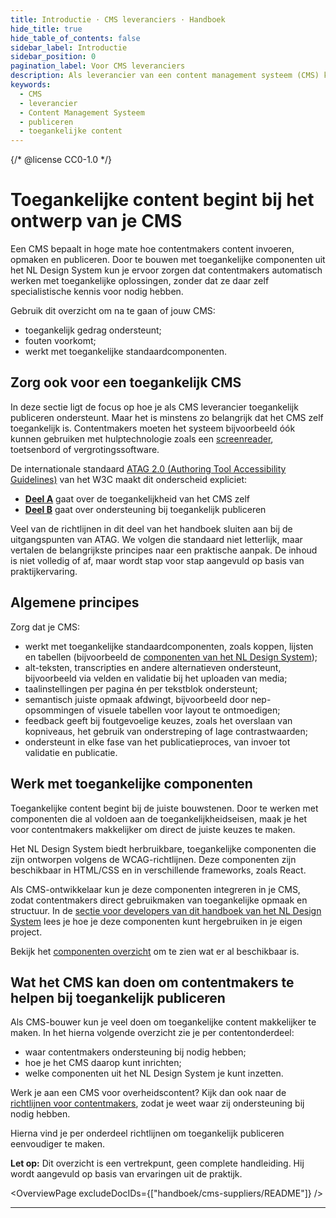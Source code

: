 ```yaml
---
title: Introductie · CMS leveranciers · Handboek
hide_title: true
hide_table_of_contents: false
sidebar_label: Introductie
sidebar_position: 0
pagination_label: Voor CMS leveranciers
description: Als leverancier van een content management systeem (CMS) kun je veel doen om contentmakers te helpen bij het maken van toegankelijke content.
keywords:
  - CMS
  - leverancier
  - Content Management Systeem
  - publiceren
  - toegankelijke content
---
```


{/* @license CC0-1.0 */}


# Toegankelijke content begint bij het ontwerp van je CMS

Een CMS bepaalt in hoge mate hoe contentmakers content invoeren, opmaken en publiceren. Door te bouwen met toegankelijke componenten uit het NL Design System kun je ervoor zorgen dat contentmakers automatisch werken met toegankelijke oplossingen, zonder dat ze daar zelf specialistische kennis voor nodig hebben.

Gebruik dit overzicht om na te gaan of jouw CMS:

- toegankelijk gedrag ondersteunt;
- fouten voorkomt;
- werkt met toegankelijke standaardcomponenten.

## Zorg ook voor een toegankelijk CMS

In deze sectie ligt de focus op hoe je als CMS leverancier toegankelijk publiceren ondersteunt. Maar het is minstens zo belangrijk dat het CMS zelf toegankelijk is. Contentmakers moeten het systeem bijvoorbeeld óók kunnen gebruiken met hulptechnologie zoals een [screenreader](/woordenlijst/#screenreader), toetsenbord of vergrotingssoftware.

De internationale standaard [ATAG 2.0 (Authoring Tool Accessibility Guidelines)](https://www.w3.org/WAI/standards-guidelines/atag/) van het W3C maakt dit onderscheid expliciet:

- [**Deel A**](https://www.w3.org/TR/ATAG20/#part_a) gaat over de toegankelijkheid van het CMS zelf
- [**Deel B**](https://www.w3.org/TR/ATAG20/#part_b) gaat over ondersteuning bij toegankelijk publiceren

Veel van de richtlijnen in dit deel van het handboek sluiten aan bij de uitgangspunten van ATAG. We volgen die standaard niet letterlijk, maar vertalen de belangrijkste principes naar een praktische aanpak. De inhoud is niet volledig of af, maar wordt stap voor stap aangevuld op basis van praktijkervaring.

## Algemene principes

Zorg dat je CMS:

- werkt met toegankelijke standaardcomponenten, zoals koppen, lijsten en tabellen (bijvoorbeeld de [componenten van het NL Design System](/componenten/));
- alt-teksten, transcripties en andere alternatieven ondersteunt, bijvoorbeeld via velden en validatie bij het uploaden van media;
- taalinstellingen per pagina én per tekstblok ondersteunt;
- semantisch juiste opmaak afdwingt, bijvoorbeeld door nep-opsommingen of visuele tabellen voor layout te ontmoedigen;
- feedback geeft bij foutgevoelige keuzes, zoals het overslaan van kopniveaus, het gebruik van onderstreping of lage contrastwaarden;
- ondersteunt in elke fase van het publicatieproces, van invoer tot validatie en publicatie.

## Werk met toegankelijke componenten

Toegankelijke content begint bij de juiste bouwstenen. Door te werken met componenten die al voldoen aan de toegankelijkheidseisen, maak je het voor contentmakers makkelijker om direct de juiste keuzes te maken.

Het NL Design System biedt herbruikbare, toegankelijke componenten die zijn ontworpen volgens de WCAG-richtlijnen. Deze componenten zijn beschikbaar in HTML/CSS en in verschillende frameworks, zoals React.

Als CMS-ontwikkelaar kun je deze componenten integreren in je CMS, zodat contentmakers direct gebruikmaken van toegankelijke opmaak en structuur. In de [sectie voor developers van dit handboek van het NL Design System](/handboek/developer/overzicht) lees je hoe je deze componenten kunt hergebruiken in je eigen project.

Bekijk het [componenten overzicht](/componenten/) om te zien wat er al beschikbaar is.

## Wat het CMS kan doen om contentmakers te helpen bij toegankelijk publiceren

Als CMS-bouwer kun je veel doen om toegankelijke content makkelijker te maken. In het hierna volgende overzicht zie je per contentonderdeel:

- waar contentmakers ondersteuning bij nodig hebben;
- hoe je het CMS daarop kunt inrichten;
- welke componenten uit het NL Design System je kunt inzetten.

Werk je aan een CMS voor overheidscontent? Kijk dan ook naar de [richtlijnen voor contentmakers](/richtlijnen/content), zodat je weet waar zij ondersteuning bij nodig hebben.

Hierna vind je per onderdeel richtlijnen om toegankelijk publiceren eenvoudiger te maken.

**Let op:** Dit overzicht is een vertrekpunt, geen complete handleiding. Hij wordt aangevuld op basis van ervaringen uit de praktijk.

<OverviewPage excludeDocIDs={["handboek/cms-suppliers/README"]} />

---

<FooterInfo />
